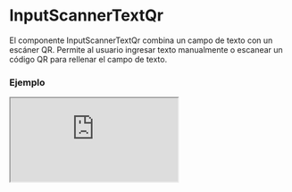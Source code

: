 
# InputScannerTextQr

El componente InputScannerTextQr combina un campo de texto con un escáner QR. Permite al usuario ingresar texto manualmente o escanear un código QR para rellenar el campo de texto.

### Ejemplo

<Iframe
  minHeightIframe="30dvh"
  src="https://fenextjs-component-storybook.vercel.app/iframe.html?args=&id=input-scanner-inputscannertextqr--index&viewMode=story"
/>

### Importacion

Para importar el componente InputScannerTextQr, se puede hacer desde fenextjs

```tsx copy
import { InputScannerTextQr } from "fenextjs";
```

### Parametros

| Parametro                | Tipo                     | Requerido | Default            | Descripcion                                                                                          |
| ------------------------ | ------------------------ | --------- | ------------------ | ---------------------------------------------------------------------------------------------------- |
| className                | string                   | no        | ''                 | Clase CSS para personalizar el contenedor principal del componente.                                  |
| defaultValue             | string                   | no        | ''                 | Valor predeterminado del campo de texto.                                                             |
| onChange                 | (value: string) =\> void | no        | undefined          | Función que se ejecuta cuando el valor del campo de texto cambia, pasando el nuevo valor.            |
| icon                     | ReactNode                | no        | undefined          | Ícono que se muestra junto al campo de texto, en este caso, el escáner QR.                           |
| onChangeCameraContent    | ReactNode                | no        | \<CameraChange /\> | Contenido personalizado para el botón que permite cambiar entre cámaras en el escáner QR.            |
| buttonToggleFlashContent | ReactNode                | no        | \<Bolt /\>         | Contenido personalizado para el botón que activa o desactiva el flash de la cámara en el escáner QR. |
| buttonScannerContent     | ReactNode                | no        | \<Qr /\>           | Contenido personalizado para el botón que activa el escáner QR.                                      |

### Storybook

Para ver el storybook del componente lo puede hacer con este [link](https://fenextjs-component-storybook.vercel.app/?path=/story/input-scanner-inputscannertextqr--index)

### Usos

- Escáner de texto y QR básico

```tsx copy
<InputScannerTextQr onChange={(value) => console.log(value)} />
```

- Escáner de texto y QR con valor predeterminado

```tsx copy
<InputScannerTextQr
  defaultValue="Texto inicial"
  onChange={(value) => console.log(value)}
/>
```

- Escáner de texto y QR con icono personalizado

```tsx copy
<InputScannerTextQr icon={<div>Escanear QR</div>} />
```

